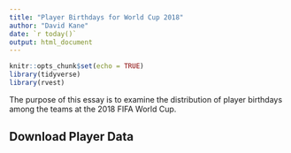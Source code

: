 ```yaml
---
title: "Player Birthdays for World Cup 2018"
author: "David Kane"
date: `r today()`
output: html_document
---
```


```r
knitr::opts_chunk$set(echo = TRUE)
library(tidyverse)
library(rvest)
```

The purpose of this essay is to examine the distribution of player birthdays among the teams at the 2018 FIFA World Cup.

## Download Player Data

